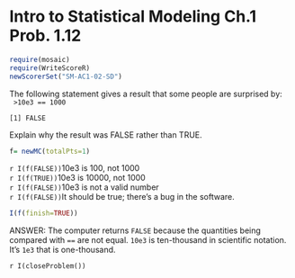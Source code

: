 Intro to Statistical Modeling Ch.1 Prob. 1.12
========================================================
```r
require(mosaic)
require(WriteScoreR)
newScorerSet("SM-AC1-02-SD")
```

The following statement gives a result that some people are surprised by:     
<code> >10e3 == 1000          
[1] FALSE</code>     

Explain why the result was FALSE rather than TRUE.

```r
f= newMC(totalPts=1)
```

`r I(f(FALSE))`10e3 is 100, not 1000     
`r I(f(TRUE))`10e3 is 10000, not 1000     
`r I(f(FALSE))`10e3 is not a valid number     
`r I(f(FALSE))`It should be true; there's a bug in the software.     

```r
I(f(finish=TRUE))
```

<aside> ANSWER: The computer returns <code>FALSE</code> because the quantities being compared with <code>==</code> are not equal.  <code>10e3</code> is ten-thousand in scientific notation.  It's <code>1e3</code> that is one-thousand.
</aside>

`r I(closeProblem())`
